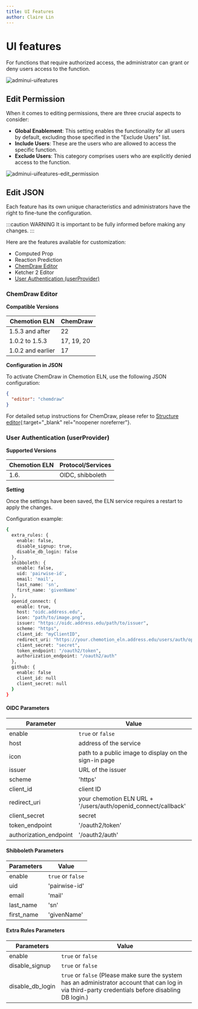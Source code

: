 ```yaml
---
title: UI Features
author: Claire Lin
---
```


# UI features

For functions that require authorized access, the administrator can grant or deny users access to the function.

![adminui-uifeatures](@site/static/img/admin_ui/features.png)

## Edit Permission

When it comes to editing permissions, there are three crucial aspects to consider:

- **Global Enablement**: This setting enables the functionality for all users by default, excluding those specified in the "Exclude Users" list.
- **Include Users**: These are the users who are allowed to access the specific function.
- **Exclude Users**: This category comprises users who are explicitly denied access to the function.

![adminui-uifeatures-edit_permission](@site/static/img/admin_ui/features-permission.gif)

## Edit JSON

Each feature has its own unique characteristics and administrators have the right to fine-tune the configuration.

:::caution WARNING
It is important to be fully informed before making any changes.
:::

Here are the features available for customization:

- Computed Prop
- Reaction Prediction
- [ChemDraw Editor](#chemdraw-editor)
- Ketcher 2 Editor
- [User Authentication (userProvider)](#user-authentication-userprovider)

### ChemDraw Editor

**Compatible Versions**

| Chemotion ELN     | ChemDraw   |
| ----------------- | ---------- |
| 1.5.3 and after   | 22         |
| 1.0.2 to 1.5.3    | 17, 19, 20 |
| 1.0.2 and earlier | 17         |

**Configuration in JSON**

To activate ChemDraw in Chemotion ELN, use the following JSON configuration:

```json
{
  "editor": "chemdraw"
}
```

For detailed setup instructions for ChemDraw, please refer to [Structure editor](../install_configure/configuration#structure-editor){:target="_blank" rel="noopener noreferrer"}.

### User Authentication (userProvider)

**Supported Versions**

| Chemotion ELN | Protocol/Services |
| ------------- | ----------------- |
| 1.6.          | OIDC, shibboleth  |

**Setting**

Once the settings have been saved, the ELN service requires a restart to apply the changes.

Configuration example:

```sh
{
  extra_rules: {
    enable: false,
    disable_signup: true,    
    disable_db_login: false  
  },  
  shibboleth: { 
    enable: false,
    uid: 'pairwise-id',
    email: 'mail',
    last_name: 'sn',
    first_name: 'givenName'
  },
  openid_connect: {
    enable: true,
    host: "oidc.address.edu",
    icon: "path/to/image.png",
    issuer: "https://oidc.address.edu/path/to/issuer",
    scheme: "https",
    client_id: "myClientID",
    redirect_uri: "https://your.chemotion_eln.address.edu/users/auth/openid_connect/callback",
    client_secret: "secret",
    token_endpoint: "/oauth2/token",
    authorization_endpoint: "/oauth2/auth"
  },
  github: {
    enable: false
    client_id: null
    client_secret: null
  }
}
```

#### OIDC Parameters

| Parameter              | Value                                                          |
| ---------------------- | -------------------------------------------------------------- |
| enable                 | `true` or `false`                                              |
| host                   | address of the service                                         |
| icon                   | path to a public image to display on the sign-in page          |
| issuer                 | URL of the issuer                                              |
| scheme                 | 'https'                                                        |
| client_id              | client ID                                                      |
| redirect_uri           | your chemotion ELN URL + '/users/auth/openid_connect/callback' |
| client_secret          | secret                                                         |
| token_endpoint         | '/oauth2/token'                                                |
| authorization_endpoint | '/oauth2/auth'                                                 |

#### Shibboleth Parameters

| Parameters        | Value                         |
| ----------------- | ----------------------------- |
| enable            | `true` or `false`             |
| uid               | 'pairwise-id'                 |
| email             | 'mail'                        |
| last_name         | 'sn'                          |
| first_name        | 'givenName'                   |

#### Extra Rules Parameters

| Parameters         | Value                         |
| ------------------ | ----------------------------- |
| enable             | `true` or `false`             |
| disable_signup     | `true` or `false`             |
| disable_db_login   | `true` or `false` (Please make sure the system has an administrator account that can log in via third-party credentials before disabling DB login.)            |

